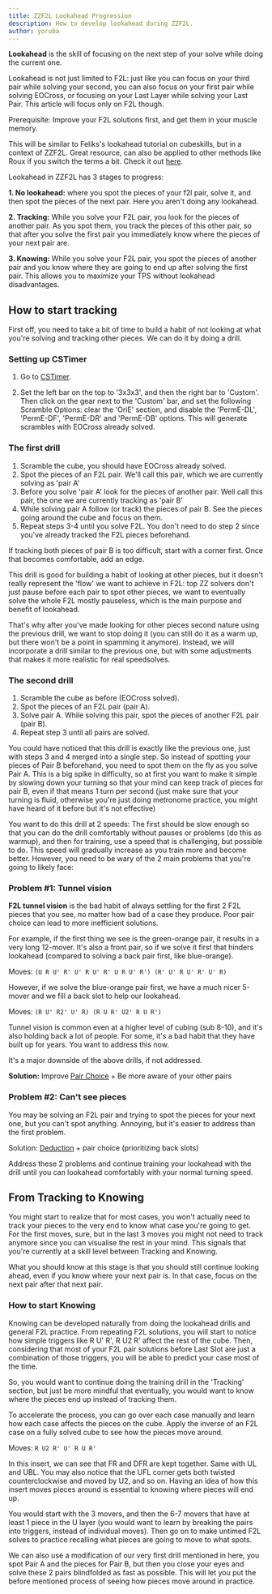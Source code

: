 ```yaml
---
title: ZZF2L Lookahead Progression
description: How to develop lookahead during ZZF2L.
author: yoruba
---
```



**Lookahead** is the skill of focusing on the next step of your solve while doing the current one.

Lookahead is not just limited to F2L: just like you can focus on your third pair while solving your second, you can also focus on your first pair while solving EOCross, or focusing on your Last Layer while solving your Last Pair. This article will focus only on F2L though.

Prerequisite: Improve your F2L solutions first, and get them in your muscle memory.

This will be similar to Feliks's lookahead tutorial on cubeskills, but in a context of ZZF2L. Great resource, can also be applied to other methods like Roux if you switch the terms a bit. Check it out [here](https://www.cubeskills.com/blog/lookahead-progression-framework).

Lookahead in ZZF2L has 3 stages to progress:

**1. No lookahead:** where you spot the pieces of your f2l pair, solve it, and then spot the pieces of the next pair. Here you aren't doing any lookahead.

**2. Tracking:** While you solve your F2L pair, you look for the pieces of another pair. As you spot them, you track the pieces of this other pair, so that after you solve the first pair you immediately know where the pieces of your next pair are.

**3. Knowing:** While you solve your F2L pair, you spot the pieces of another pair and you know where they are going to end up after solving the first pair. This allows you to maximize your TPS without lookahead disadvantages.

## How to start tracking

First off, you need to take a bit of time to build a habit of not looking at what you're solving and tracking other pieces. We can do it by doing a drill.

### Setting up CSTimer

1. Go to [CSTimer](https://cstimer.net/).

2. Set the left bar on the top to '3x3x3', and then the right bar to 'Custom'. Then click on the gear next to the 'Custom' bar, and set the following Scramble Options: clear the 'OriE' section, and disable the 'PermE-DL', 'PermE-DF', 'PermE-DR' and 'PermE-DB' options. This will generate scrambles with EOCross already solved.

### The first drill

1. Scramble the cube, you should have EOCross already solved.
2. Spot the pieces of an F2L pair. We'll call this pair, which we are currently solving as 'pair A'
3. Before you solve 'pair A' look for the pieces of another pair. Well call this pair, the one we are currently tracking as 'pair B'
4. While solving pair A follow (or track) the pieces of pair B. See the pieces going around the cube and focus on them.
5. Repeat steps 3-4 until you solve F2L. You don't need to do step 2 since you've already tracked the F2L pieces beforehand.

If tracking both pieces of pair B is too difficult, start with a corner first. Once that becomes comfortable, add an edge.

This drill is good for building a habit of looking at other pieces, but it doesn't really represent the 'flow' we want to achieve in F2L: top ZZ solvers don't just pause before each pair to spot other pieces, we want to eventually solve the whole F2L mostly pauseless, which is the main purpose and benefit of lookahead.

That's why after you've made looking for other pieces second nature using the previous drill, we want to stop doing it (you can still do it as a warm up, but there won't be a point in spamming it anymore). Instead, we will incorporate a drill similar to the previous one, but with some adjustments that makes it more realistic for real speedsolves.

### The second drill

1. Scramble the cube as before (EOCross solved).
2. Spot the pieces of an F2L pair (pair A).
3. Solve pair A. While solving this pair, spot the pieces of another F2L pair (pair B).
4. Repeat step 3 until all pairs are solved.

You could have noticed that this drill is exactly like the previous one, just with steps 3 and 4 merged into a single step. So instead of spotting your pieces of Pair B beforehand, you need to spot them on the fly as you solve Pair A. This is a big spike in difficulty, so at first you want to make it simple by slowing down your turning so that your mind can keep track of pieces for pair B, even if that means 1 turn per second (just make sure that your turning is fluid, otherwise you're just doing metronome practice, you might have heard of it before but it's not effective)

You want to do this drill at 2 speeds: The first should be slow enough so that you can do the drill comfortably without pauses or problems (do this as warmup), and then for training, use a speed that is challenging, but possible to do. This speed will gradually increase as you train more and become better. However, you need to be wary of the 2 main problems that you're going to likely face:

### Problem #1: Tunnel vision

**F2L tunnel vision** is the bad habit of always settling for the first 2 F2L pieces that you see, no matter how bad of a case they produce. Poor pair choice can lead to more inefficient solutions.

For example, if the first thing we see is the green-orange pair, it results in a very long 12-mover. It's also a front pair, so if we solve it first that hinders lookahead (compared to solving a back pair first, like blue-orange).

<TwistyPlayer
  experimentalSetupAlg="z2"
  alg="(U R U' R' U' R U' R' U R U' R') (R' U' R U' R' U' R)"
  experimentalSetupAnchor="end"
  background="none"
  experimentalStickeringMaskOrbits="EDGES:DDDDIIIII-ID,CORNERS:IID-IIII,CENTERS:DDDDDD"
  tempoScale="3"
/>
<span>Moves: `(U R U' R' U' R U' R' U R U' R') (R' U' R U' R' U' R)`</span>

However, if we solve the blue-orange pair first, we have a much nicer 5-mover and we fill a back slot to help our lookahead.

<TwistyPlayer
  experimentalSetupAlg="z2"
  alg="(R U' R2' U' R) (R U R' U2' R U R')"
  experimentalSetupAnchor="end"
  background="none"
  experimentalStickeringMaskOrbits="EDGES:DDDDIIIII-I-,CORNERS:II--IIII,CENTERS:DDDDDD"
  tempoScale="3"
/>
<span>Moves: `(R U' R2' U' R) (R U R' U2' R U R')`</span>

Tunnel vision is common even at a higher level of cubing (sub 8-10), and it's also holding back a lot of people. For some, it's a bad habit that they have built up for years. You want to address this now.

It's a major downside of the above drills, if not addressed.

**Solution:** Improve [Pair Choice](/improvement-guide/zzf2l/pair-choice) + Be more aware of your other pairs

### Problem #2: Can't see pieces

You may be solving an F2L pair and trying to spot the pieces for your next one, but you can't spot anything. Annoying, but it's easier to address than the first problem.

Solution: [Deduction](/improvement-guide/zzf2l/deduction) + pair choice (prioritizing back slots)

Address these 2 problems and continue training your lookahead with the drill until you can lookahead comfortably with your normal turning speed.

## From Tracking to Knowing

You might start to realize that for most cases, you won't actually need to track your pieces to the very end to know what case you're going to get. For the first moves, sure, but in the last 3 moves you might not need to track anymore since you can visualise the rest in your mind. This signals that you're currently at a skill level between Tracking and Knowing.

What you should know at this stage is that you should still continue looking ahead, even if you know where your next pair is. In that case, focus on the next pair after that next pair.

### How to start Knowing

Knowing can be developed naturally from doing the lookahead drills and general F2L practice. From repeating F2L solutions, you will start to notice how simple triggers like R U' R', R U2 R' affect the rest of the cube. Then, considering that most of your F2L pair solutions before Last Slot are just a combination of those triggers, you will be able to predict your case most of the time.

So, you would want to continue doing the training drill in the 'Tracking' section, but just be more mindful that eventually, you would want to know where the pieces end up instead of tracking them.

To accelerate the process, you can go over each case manually and learn how each case affects the pieces on the cube. Apply the inverse of an F2L case on a fully solved cube to see how the pieces move around.

<TwistyPlayer
  experimentalSetupAlg="z2"
  alg="R U2 R' U' R U R'"
  experimentalSetupAnchor="end"
  background="none"
  tempoScale="2"
/>
<span>Moves: `R U2 R' U' R U R'`</span>

In this insert, we can see that FR and DFR are kept together. Same with UL and UBL. You may also notice that the UFL corner gets both twisted counterclockwise and moved by U2, and so on. Having an idea of how this insert moves pieces around is essential to knowing where pieces will end up.

You would start with the 3 movers, and then the 6-7 movers that have at least 1 piece in the U layer (you would want to learn by breaking the pairs into triggers, instead of individual moves). Then go on to make untimed F2L solves to practice recalling what pieces are going to move to what spots.

We can also use a modification of our very first drill mentioned in here, you spot Pair A and the pieces for Pair B, but then you close your eyes and solve these 2 pairs blindfolded as fast as possible. This will let you put the before mentioned process of seeing how pieces move around in practice.
